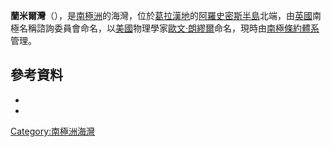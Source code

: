 {{coord|66|58|S|67|10|W|source:GNIS|display=title}}

'''蘭米爾灣'''（{{lang-en|Langmuir Cove}}），是[[南極洲|南極洲]]的海灣，位於[[葛拉漢地|葛拉漢地]]的[[阿羅史密斯半島|阿羅史密斯半島]]北端，由[[英國|英國]]南極名稱諮詢委員會命名，以[[美國|美國]]物理學家[[歐文·朗繆爾|歐文·朗繆爾]]命名，現時由[[南極條約體系|南極條約體系]]管理。

==參考資料==
*{{cite gnis | type = antarid | id = 8468| name = Langmuir Cove | accessdate = 2013-05-29}}
*{{usgs-gazetteer|id=8468}}

{{DEFAULTSORT:Langmuir Cove}}
[[Category:南極洲海灣|Category:南極洲海灣]]


{{LoubetCoast-geo-stub}}